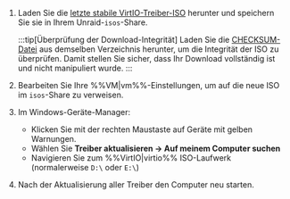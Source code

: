 1. Laden Sie die [letzte stabile VirtIO-Treiber-ISO](https://fedorapeople.org/groups/virt/virtio-win/direct-downloads/stable-virtio/virtio-win.iso) herunter und speichern Sie sie in Ihrem Unraid-`isos`-Share.

   :::tip[Überprüfung der Download-Integrität]
   Laden Sie die [CHECKSUM-Datei](https://fedorapeople.org/groups/virt/virtio-win/direct-downloads/stable-virtio/CHECKSUM) aus demselben Verzeichnis herunter, um die Integrität der ISO zu überprüfen. Damit stellen Sie sicher, dass Ihr Download vollständig ist und nicht manipuliert wurde.
   :::

2. Bearbeiten Sie Ihre %%VM|vm%%-Einstellungen, um auf die neue ISO im `isos`-Share zu verweisen.

3. Im Windows-Geräte-Manager:
   - Klicken Sie mit der rechten Maustaste auf Geräte mit gelben Warnungen.
   - Wählen Sie **Treiber aktualisieren → Auf meinem Computer suchen**
   - Navigieren Sie zum %%VirtIO|virtio%% ISO-Laufwerk (normalerweise `D:\` oder `E:\`)

4. Nach der Aktualisierung aller Treiber den Computer neu starten.
